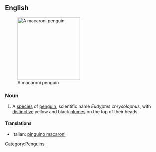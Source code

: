 ==English==
{{wikipedia}}
[[Image:Macaroni (js)1.jpg|200px|thumb|right|A macaroni penguin]]

===Noun===
{{en-noun|sg=[[macaroni]] [[penguin]]}}

# A [[species]] of [[penguin]], scientific name ''Eudyptes chrysolophus'', with [[distinctive]] yellow and black [[plume]]s on the top of their heads. 

====Translations====
*Italian: [[pinguino macaroni]] {{m}}

[[Category:Penguins]]